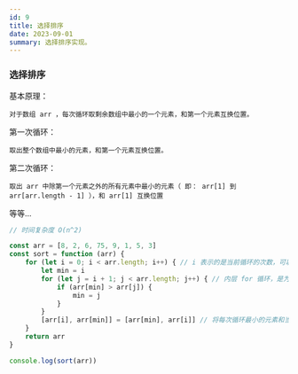 ```yaml
---
id: 9
title: 选择排序
date: 2023-09-01
summary: 选择排序实现。
---
```


### 选择排序
基本原理：

    对于数组 arr ，每次循环取剩余数组中最小的一个元素，和第一个元素互换位置。

第一次循环：

    取出整个数组中最小的元素，和第一个元素互换位置。

第二次循环：

    取出 arr 中除第一个元素之外的所有元素中最小的元素（ 即： arr[1] 到 arr[arr.length - 1] ），和 arr[1] 互换位置

等等...

```javascript
// 时间复杂度 O(n^2)

const arr = [8, 2, 6, 75, 9, 1, 5, 3]
const sort = function (arr) {
    for (let i = 0; i < arr.length; i++) { // i 表示的是当前循环的次数，可以用 i 获取到当前循环的第一个元素
        let min = i
        for (let j = i + 1; j < arr.length; j++) { // 内层 for 循环，是为了比较 arr[i] 和剩余元素的大小，最小的元素下标存起来
            if (arr[min] > arr[j]) {
                min = j
            }
        }
        [arr[i], arr[min]] = [arr[min], arr[i]] // 将每次循环最小的元素和当前第一个元素互换位置
    }
    return arr
}

console.log(sort(arr))
```